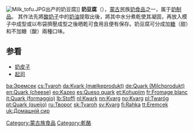 {{noteTA
|G1=Food
}}
[[File:Milk_tofu.JPG|thumb]]出产的奶豆腐]]
'''奶豆腐'''（{{mong|m=ᠬᠤᠷᠤᠳ}}），[[蒙古|蒙古]]民族[[蒙古奶食品|奶食品]]之一，属于[[奶制品|奶制品]]。
其作法先將[[酸奶子|酸奶子]]中的[[鮮奶油|奶油]]提取出後，將其中水分煮乾使其凝固，再放入模子中成型或以布袋擠壓成型之後晒乾可食用且便有保存。奶豆腐可分成加[[糖|糖]]（甜）和不加糖（酸）兩種口味。
　　

== 参看 ==
*[[奶皮子|奶皮子]]
*[[起司|起司]]

{{Food-and-drink-stub}}
{{乳}}
[[Category:蒙古族食品|Category:蒙古族食品]]
[[Category:乾酪|Category:乾酪]]

[[ba:Эремсек|ba:Эремсек]]
[[cs:Tvaroh|cs:Tvaroh]]
[[da:Kvark_(mælkeprodukt)|da:Kvark (mælkeprodukt)]]
[[de:Quark_(Milchprodukt)|de:Quark (Milchprodukt)]]
[[en:Quark_(cheese)|en:Quark (cheese)]]
[[eo:Kazeo|eo:Kazeo]]
[[es:Queso_quark|es:Queso quark]]
[[et:Kohupiim|et:Kohupiim]]
[[fr:Fromage_blanc|fr:Fromage blanc]]
[[it:Quark_(formaggio)|it:Quark (formaggio)]]
[[lb:Stoffi|lb:Stoffi]]
[[nl:Kwark|nl:Kwark]]
[[nn:Kvarg|nn:Kvarg]]
[[no:Kvarg|no:Kvarg]]
[[pl:Twaróg|pl:Twaróg]]
[[pt:Quark_(queijo)|pt:Quark (queijo)]]
[[ru:Творог|ru:Творог]]
[[sk:Tvaroh|sk:Tvaroh]]
[[sv:Kvarg|sv:Kvarg]]
[[fi:Rahka|fi:Rahka]]
[[tt:Eremçek|tt:Eremçek]]
[[uk:Домашній_сир|uk:Домашній сир]]